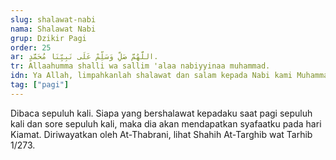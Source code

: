 ```yaml
---
slug: shalawat-nabi
nama: Shalawat Nabi
grup: Dzikir Pagi
order: 25
ar: اللَّهُمَّ صَلِّ وَسَلِّمْ عَلَى نَبِيِّنَا مُحَمَّدٍ.
tr: Allaahumma shalli wa sallim 'alaa nabiyyinaa muhammad.
idn: Ya Allah, limpahkanlah shalawat dan salam kepada Nabi kami Muhammad ﷺ.
tag: ["pagi"]
---
```


Dibaca sepuluh kali. Siapa yang bershalawat kepadaku saat pagi sepuluh kali dan sore sepuluh kali, maka dia akan mendapatkan syafaatku pada hari Kiamat. Diriwayatkan oleh At-Thabrani, lihat Shahih At-Targhib wat Tarhib 1/273.
